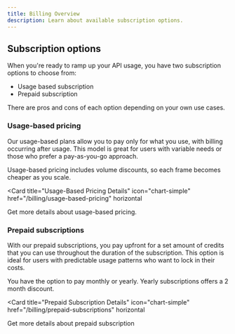 ```yaml
---
title: Billing Overview
description: Learn about available subscription options.
---
```


## Subscription options

When you're ready to ramp up your API usage, you have two subscription options to choose from:

- Usage based subscription
- Prepaid subscription

There are pros and cons of each option depending on your own use cases.

### Usage-based pricing

Our usage-based plans allow you to pay only for what you use, with billing occurring after usage. This model is great for users with variable needs or those who prefer a pay-as-you-go approach.

Usage-based pricing includes volume discounts, so each frame becomes cheaper as you scale.

<Card
  title="Usage-Based Pricing Details"
  icon="chart-simple"
  href="/billing/usage-based-pricing"
  horizontal
>
  Get more details about usage-based pricing.
</Card>

### Prepaid subscriptions

With our prepaid subscriptions, you pay upfront for a set amount of credits that you can use throughout the duration of the subscription. This option is ideal for users with predictable usage patterns who want to lock in their costs.

You have the option to pay monthly or yearly. Yearly subscriptions offers a 2 month discount.

<Card
  title="Prepaid Subscription Details"
  icon="chart-simple"
  href="/billing/prepaid-subscriptions"
  horizontal
>
  Get more details about prepaid subscription
</Card>
